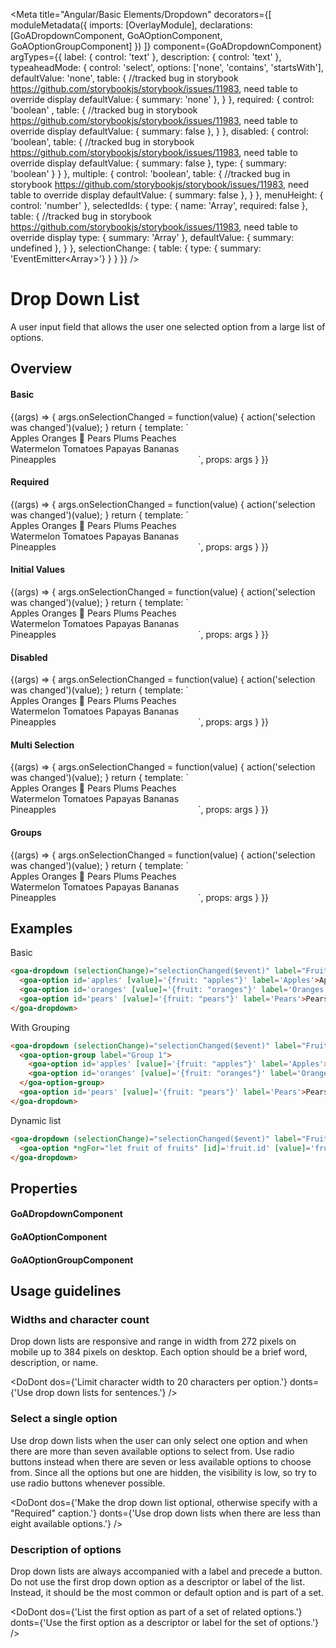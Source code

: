 



<Meta title="Angular/Basic Elements/Dropdown"
    decorators={[
        moduleMetadata({
          imports: [OverlayModule],
          declarations: [GoADropdownComponent, GoAOptionComponent, GoAOptionGroupComponent]
        })
    ]}
    component={GoADropdownComponent}
    argTypes={{
      label: { control: 'text' },
      description: { control: 'text' },
      typeaheadMode: {
        control: 'select',
        options: ['none', 'contains', 'startsWith'],
        defaultValue: 'none',
        table: { //tracked bug in storybook https://github.com/storybookjs/storybook/issues/11983, need table to override display
           defaultValue: { summary: 'none' },
        }
      },
      required: {
        control: 'boolean' ,
        table: { //tracked bug in storybook https://github.com/storybookjs/storybook/issues/11983, need table to override display
           defaultValue: { summary: false },
        }
      },
      disabled: {
        control: 'boolean',
        table: { //tracked bug in storybook https://github.com/storybookjs/storybook/issues/11983, need table to override display
           defaultValue: { summary: false },
           type: { summary: 'boolean' }
        }
      },
      multiple: {
        control: 'boolean',
        table: { //tracked bug in storybook https://github.com/storybookjs/storybook/issues/11983, need table to override display
           defaultValue: { summary: false },
        }
      },
      menuHeight: { control: 'number' },
      selectedIds: {
        type: { name: 'Array<string>', required: false },
        table: { //tracked bug in storybook https://github.com/storybookjs/storybook/issues/11983, need table to override display
           type: { summary: 'Array<string>' },
           defaultValue: { summary: undefined },
        }
      },
      selectionChange: {
        table: {
          type: { summary: 'EventEmitter<Array<any>>'}
        }
      }
    }}
 />

# Drop Down List
A user input field that allows the user one selected option from a large list of options.

## Overview

#### Basic
<Canvas>
  <Story name="Basic"
    height={400}
    args={{
      label: 'Fruits',
      description: 'Choose your favourite fruit!',
      typeaheadMode: 'none',
      required: false,
      disabled: false,
      multiple: false
    }}
    >
    {(args) => {
      args.onSelectionChanged = function(value) {
        action('selection was changed')(value);
      }
      return {
        template: `<span style="width:300px;display:inline-block;">
                    <goa-dropdown
                        (selectionChange)="onSelectionChanged($event)"
                        [typeaheadMode]="typeaheadMode"
                        [menuHeight]="menuHeight"
                        [required]="required"
                        [disabled]="disabled"
                        [multiple]="multiple"
                        [label]="label"
                        [selectedIds]="selectedIds"
                        [description]="description">
                      <goa-option id='apples' [value]='{fruit: "apples"}' label="Apples">Apples</goa-option>
                      <goa-option id='oranges' [value]='{fruit: "oranges"}' label="Oranges"><span>Oranges 🍊</span></goa-option>
                      <goa-option id='pears' [value]='{fruit: "pears"}' label="Pears">Pears</goa-option>
                      <goa-option id='plums' [value]='{fruit: "plums"}' label="Plums">Plums</goa-option>
                      <goa-option id='peaches' [value]='{fruit: "peaches"}' label="Peaches">Peaches</goa-option>
                      <goa-option id='watermelons' [value]='{fruit: "watermelons"}' label="Watermelon">Watermelon</goa-option>
                      <goa-option id='tomatoes' [value]='{fruit: "tomatoes"}' label="Tomatoes">Tomatoes</goa-option>
                      <goa-option id='papayas' [value]='{fruit: "papayas"}' label="Papayas">Papayas</goa-option>
                      <goa-option id='bananas' [value]='{fruit: "bananas"}' label="Bananas">Bananas</goa-option>
                      <goa-option id='pineapples' [value]='{fruit: "pineapples"}' label="Pineapples">Pineapples</goa-option>
                    </goa-dropdown>
                  </span>`,
          props: args
        }
    }}
  </Story>
</Canvas>

#### Required

<Canvas>
  <Story name="Required"
    height={400}
    args={{
      label: 'Fruits',
      description: 'Choose your favourite fruit!',
      typeaheadMode: 'none',
      required: true,
      disabled: false,
      multiple: false
    }}
    >
    {(args) => {
      args.onSelectionChanged = function(value) {
        action('selection was changed')(value);
      }
      return {
        template: `<span style="width:300px;display:inline-block;">
                    <goa-dropdown
                        (selectionChange)="onSelectionChanged($event)"
                        [typeaheadMode]="typeaheadMode"
                        [menuHeight]="menuHeight"
                        [required]="required"
                        [disabled]="disabled"
                        [multiple]="multiple"
                        [label]="label"
                        [selectedIds]="selectedIds"
                        [description]="description">
                      <goa-option id='apples' [value]='{fruit: "apples"}' label="Apples">Apples</goa-option>
                      <goa-option id='oranges' [value]='{fruit: "oranges"}' label="Oranges"><span>Oranges 🍊</span></goa-option>
                      <goa-option id='pears' [value]='{fruit: "pears"}' label="Pears">Pears</goa-option>
                      <goa-option id='plums' [value]='{fruit: "plums"}' label="Plums">Plums</goa-option>
                      <goa-option id='peaches' [value]='{fruit: "peaches"}' label="Peaches">Peaches</goa-option>
                      <goa-option id='watermelons' [value]='{fruit: "watermelons"}' label="Watermelon">Watermelon</goa-option>
                      <goa-option id='tomatoes' [value]='{fruit: "tomatoes"}' label="Tomatoes">Tomatoes</goa-option>
                      <goa-option id='papayas' [value]='{fruit: "papayas"}' label="Papayas">Papayas</goa-option>
                      <goa-option id='bananas' [value]='{fruit: "bananas"}' label="Bananas">Bananas</goa-option>
                      <goa-option id='pineapples' [value]='{fruit: "pineapples"}' label="Pineapples">Pineapples</goa-option>
                    </goa-dropdown>
                  </span>`,
          props: args
        }
    }}
  </Story>
</Canvas>

#### Initial Values
<Canvas>
  <Story name="Initial Values"
    height={400}
    args={{
      label: 'Fruits',
      description: 'Choose your favourite fruit!',
      typeaheadMode: 'none',
      required: false,
      disabled: false,
      multiple: false
    }}
    >
    {(args) => {
      args.onSelectionChanged = function(value) {
        action('selection was changed')(value);
      }
      return {
        template: `<span style="width:300px;display:inline-block;">
                    <goa-dropdown
                        (selectionChange)="onSelectionChanged($event)"
                        [typeaheadMode]="typeaheadMode"
                        [menuHeight]="menuHeight"
                        [required]="required"
                        [disabled]="disabled"
                        [multiple]="multiple"
                        [label]="label"
                        [selectedIds]="selectedIds"
                        [description]="description">
                      <goa-option id='apples' [value]='{fruit: "apples"}' label="Apples">Apples</goa-option>
                      <goa-option id='oranges' [defaultSelected]="true" [value]='{fruit: "oranges"}' label="Oranges"><span>Oranges 🍊</span></goa-option>
                      <goa-option id='pears' [value]='{fruit: "pears"}' label="Pears">Pears</goa-option>
                      <goa-option id='plums' [value]='{fruit: "plums"}' label="Plums">Plums</goa-option>
                      <goa-option id='peaches' [value]='{fruit: "peaches"}' label="Peaches">Peaches</goa-option>
                      <goa-option id='watermelons' [value]='{fruit: "watermelons"}' label="Watermelon">Watermelon</goa-option>
                      <goa-option id='tomatoes' [value]='{fruit: "tomatoes"}' label="Tomatoes">Tomatoes</goa-option>
                      <goa-option id='papayas' [value]='{fruit: "papayas"}' label="Papayas">Papayas</goa-option>
                      <goa-option id='bananas' [value]='{fruit: "bananas"}' label="Bananas">Bananas</goa-option>
                      <goa-option id='pineapples' [value]='{fruit: "pineapples"}' label="Pineapples">Pineapples</goa-option>
                    </goa-dropdown>
                  </span>`,
          props: args
        }
    }}
  </Story>
</Canvas>

#### Disabled
<Canvas>
  <Story name="Disabled"
    height={400}
    args={{
      label: 'Fruits',
      description: 'Choose your favourite fruit!',
      typeaheadMode: 'none',
      required: false,
      disabled: true,
      multiple: false
    }}
    >
    {(args) => {
      args.onSelectionChanged = function(value) {
        action('selection was changed')(value);
      }
      return {
        template: `<span style="width:300px;display:inline-block;">
                    <goa-dropdown
                        (selectionChange)="onSelectionChanged($event)"
                        [typeaheadMode]="typeaheadMode"
                        [menuHeight]="menuHeight"
                        [required]="required"
                        [disabled]="disabled"
                        [multiple]="multiple"
                        [label]="label"
                        [selectedIds]="selectedIds"
                        [description]="description">
                      <goa-option id='apples' [value]='{fruit: "apples"}' label="Apples">Apples</goa-option>
                      <goa-option id='oranges' [value]='{fruit: "oranges"}' label="Oranges"><span>Oranges 🍊</span></goa-option>
                      <goa-option id='pears' [value]='{fruit: "pears"}' label="Pears">Pears</goa-option>
                      <goa-option id='plums' [value]='{fruit: "plums"}' label="Plums">Plums</goa-option>
                      <goa-option id='peaches' [value]='{fruit: "peaches"}' label="Peaches">Peaches</goa-option>
                      <goa-option id='watermelons' [value]='{fruit: "watermelons"}' label="Watermelon">Watermelon</goa-option>
                      <goa-option id='tomatoes' [value]='{fruit: "tomatoes"}' label="Tomatoes">Tomatoes</goa-option>
                      <goa-option id='papayas' [value]='{fruit: "papayas"}' label="Papayas">Papayas</goa-option>
                      <goa-option id='bananas' [value]='{fruit: "bananas"}' label="Bananas">Bananas</goa-option>
                      <goa-option id='pineapples' [value]='{fruit: "pineapples"}' label="Pineapples">Pineapples</goa-option>
                    </goa-dropdown>
                  </span>`,
          props: args
        }
    }}
  </Story>
</Canvas>

#### Multi Selection
<Canvas>
  <Story name="Multi Selection"
    height={400}
    args={{
      label: 'Fruits',
      description: 'Choose your favourite fruit!',
      typeaheadMode: 'none',
      required: false,
      disabled: false,
      multiple: true
    }}
    >
    {(args) => {
      args.onSelectionChanged = function(value) {
        action('selection was changed')(value);
      }
      return {
        template: `<span style="width:300px;display:inline-block;">
                    <goa-dropdown
                        (selectionChange)="onSelectionChanged($event)"
                        [typeaheadMode]="typeaheadMode"
                        [menuHeight]="menuHeight"
                        [required]="required"
                        [disabled]="disabled"
                        [multiple]="multiple"
                        [label]="label"
                        [selectedIds]="selectedIds"
                        [description]="description">
                      <goa-option id='apples' [value]='{fruit: "apples"}' label="Apples">Apples</goa-option>
                      <goa-option id='oranges' [value]='{fruit: "oranges"}' label="Oranges"><span>Oranges 🍊</span></goa-option>
                      <goa-option id='pears' [value]='{fruit: "pears"}' label="Pears">Pears</goa-option>
                      <goa-option id='plums' [value]='{fruit: "plums"}' label="Plums">Plums</goa-option>
                      <goa-option id='peaches' [value]='{fruit: "peaches"}' label="Peaches">Peaches</goa-option>
                      <goa-option id='watermelons' [value]='{fruit: "watermelons"}' label="Watermelon">Watermelon</goa-option>
                      <goa-option id='tomatoes' [value]='{fruit: "tomatoes"}' label="Tomatoes">Tomatoes</goa-option>
                      <goa-option id='papayas' [value]='{fruit: "papayas"}' label="Papayas">Papayas</goa-option>
                      <goa-option id='bananas' [value]='{fruit: "bananas"}' label="Bananas">Bananas</goa-option>
                      <goa-option id='pineapples' [value]='{fruit: "pineapples"}' label="Pineapples">Pineapples</goa-option>
                    </goa-dropdown>
                  </span>`,
          props: args
        }
    }}
  </Story>
</Canvas>

#### Groups
<Canvas>
  <Story name="Groups" height={400}
      args={{
      label: 'Fruits',
      description: 'Choose your favourite fruit!',
      typeaheadMode: 'none',
      required: false,
      disabled: false,
      multiple: false
    }}
  >
    {(args) => {
      args.onSelectionChanged = function(value) {
        action('selection was changed')(value);
      }
      return {
        template: `<span style="width:300px;display:inline-block;">
                    <goa-dropdown (selectionChange)="selectionChanged($event)"
                        [required]="required"
                        [menuHeight]="menuHeight"
                        [typeaheadMode]="typeaheadMode"
                        [disabled]="disabled"
                        [multiple]="multiple"
                        [label]="label"
                        [description]="description">
                      <goa-option-group label="Group 1">
                        <goa-option id='apples' [value]='{fruit: "apples"}' label="Apples">Apples</goa-option>
                        <goa-option id='oranges' [defaultSelected]="true" [value]='{fruit: "oranges"}' label="Oranges"><span>Oranges 🍊</span></goa-option>
                        <goa-option id='pears' [value]='{fruit: "pears"}' label="Pears">Pears</goa-option>
                      </goa-option-group>
                      <goa-option-group label="Group 2">
                        <goa-option id='plums' [value]='{fruit: "plums"}' label="Plums">Plums</goa-option>
                        <goa-option id='peaches' [value]='{fruit: "peaches"}' label="Peaches">Peaches</goa-option>
                        <goa-option id='watermelons' [value]='{fruit: "watermelons"}' label="Watermelons">Watermelon</goa-option>
                        <goa-option id='tomatoes' [value]='{fruit: "tomatoes"}' label="Tomatoes">Tomatoes</goa-option>
                        <goa-option id='papayas' [value]='{fruit: "papayas"}' label="Papayas">Papayas</goa-option>
                      </goa-option-group>
                      <goa-option id='bananas' [value]='{fruit: "bananas"}' label="Bananas">Bananas</goa-option>
                      <goa-option id='pineapples' [value]='{fruit: "pineapples"}' label="Pineapples">Pineapples</goa-option>
                    </goa-dropdown>
                  </span>`,
        props: args
      }
    }}
  </Story>
</Canvas>

## Examples
Basic
```html
<goa-dropdown (selectionChange)="selectionChanged($event)" label="Fruits" description="Select your favourite fruit.">
  <goa-option id='apples' [value]='{fruit: "apples"}' label='Apples'>Apples</goa-option>
  <goa-option id='oranges' [value]='{fruit: "oranges"}' label='Oranges'><span>We can put icons or other markup</span></goa-option>
  <goa-option id='pears' [value]='{fruit: "pears"}' label='Pears'>Pears</goa-option>
</goa-dropdown>
```

With Grouping
```html
<goa-dropdown (selectionChange)="selectionChanged($event)" label="Fruits" description="Select your favourite fruit.">
  <goa-option-group label="Group 1">
    <goa-option id='apples' [value]='{fruit: "apples"}' label='Apples'>Apples</goa-option>
    <goa-option id='oranges' [value]='{fruit: "oranges"}' label='Oranges'><span>We can put icons or other markup</span></goa-option>
  </goa-option-group>
  <goa-option id='pears' [value]='{fruit: "pears"}' label='Pears'>Pears</goa-option>
</goa-dropdown>
```

Dynamic list
```html
<goa-dropdown (selectionChange)="selectionChanged($event)" label="Fruits" description="Select your favourite fruit.">
  <goa-option *ngFor="let fruit of fruits" [id]='fruit.id' [value]='fruit' [label]='fruit.label'>{{fruit.label}}</goa-option>
</goa-dropdown>
```

## Properties

#### GoADropdownComponent
<Description of={GoADropdownComponent} />
<ArgsTable of={GoADropdownComponent} />

#### GoAOptionComponent
<Description of={GoAOptionComponent} />
<ArgsTable of={GoAOptionComponent} />

#### GoAOptionGroupComponent
<Description of={GoAOptionGroupComponent} />
<ArgsTable of={GoAOptionGroupComponent} />

## Usage guidelines
### Widths and character count
Drop down lists are responsive and range in width from 272 pixels on mobile up to 384 pixels
on desktop. Each option should be a brief word, description, or name.

<DoDont
  dos={'Limit character width to 20 characters per option.'}
  donts={'Use drop down lists for sentences.'}
/>

### Select a single option
Use drop down lists when the user can only select one option and when there are more than
seven available options to select from. Use radio buttons instead when there are seven or
less available options to choose from. Since all the options but one are hidden, the visibility
is low, so try to use radio buttons whenever possible.

<DoDont
  dos={'Make the drop down list optional, otherwise specify with a "Required" caption.'}
  donts={'Use drop down lists when there are less than eight available options.'}
/>

### Description of options
Drop down lists are always accompanied with a label and precede a button. Do not use the first
drop down option as a descriptor or label of the list. Instead, it should be the most common or
default option and is part of a set.

<DoDont
  dos={'List the first option as part of a set of related options.'}
  donts={'Use the first option as a descriptor or label for the set of options.'}
/>

